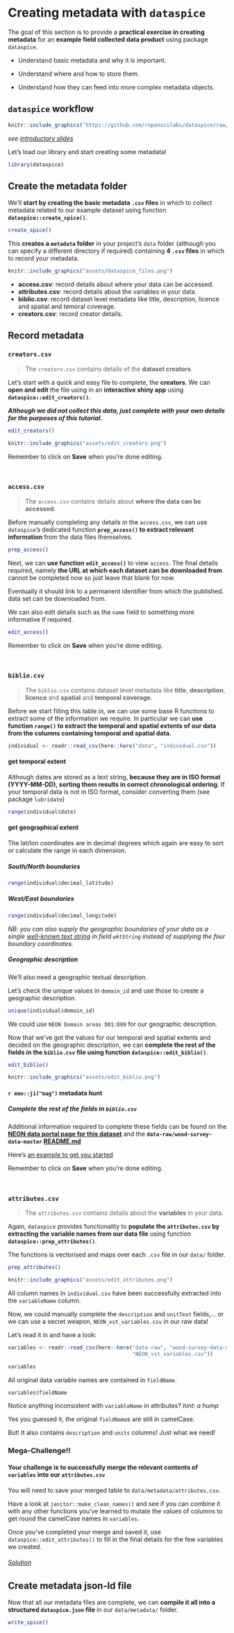 # Creating metadata with `dataspice` {#dataspice}


The goal of this section is to provide a **practical exercise in creating metadata** for an **example field collected data product** using package `dataspice`. 

- Understand basic metadata and why it is important.

- Understand where and how to store them.

- Understand how they can feed into more complex metadata objects.

## `dataspice` workflow


```r
knitr::include_graphics("https://github.com/ropenscilabs/dataspice/raw/master/man/figures/dataspice_workflow.png")
```


_see [introductory slides](#metadata)_


Let's load our library and start creating some metadata!

```r
library(dataspice)
```


## Create the metadata folder

We'll **start by creating the basic metadata `.csv` files** in which to collect metadata related to our example dataset using function **`dataspice::create_spice()`**.

```r
create_spice()
```

This **creates a `metadata` folder** in your project's `data` folder (although you can specify a different directory if required) containing **4 `.csv` files** in which to record your metadata.


```r
knitr::include_graphics("assets/dataspice_files.png")
```


- **access.csv**: record details about where your data can be accessed.
- **attributes.csv**: record details about the variables in your data.
- **biblio.csv**: record dataset level metadata like title, description, licence and spatial and temoral coverage.
- **creators.csv**: record creator details.

## Record metadata
### `creators.csv`

> The `creators.csv` contains details of the **dataset creators**.

Let's start with a quick and easy file to complete, the **creators**. We can **open and edit** the file using in an **interactive shiny app** using **`dataspice::edit_creators()`**. 

***Although we did not collect this data, just complete with your own details for the purposes of this tutorial.***


```r
edit_creators()
```


```r
knitr::include_graphics("assets/edit_creators.png")
```


Remember to click on **Save** when you're done editing.

<br>

### `access.csv`

> The `access.csv` contains details about **where the data can be accessed**.

Before manually completing any details in the `access.csv`,  we can use `dataspice`'s  dedicated function **`prep_access()` to extract relevant information** from the data files themselves.

```r
prep_access()
```

Next, we can **use function `edit_access()`** to view `access`.  The final details required, namely **the URL at which each dataset can be downloaded from** cannot be completed now so just leave that blank for now.

Eventually it should link to a permanent identifier from which the published. data set can be downloaded from.

We can also edit details such as the `name` field to something more informative if required.


```r
edit_access()
```
Remember to click on **Save** when you're done editing.

<br>

###  `biblio.csv`

> The `biblio.csv` contains dataset level metadata like **title**, **description**, **licence** and **spatial** and **temporal coverage**.

Before we start filling this table in, we can use some base R functions to extract some of the information we require. In particular we can **use function `range()` to extract the temporal and spatial extents of our data from the columns containing temporal and spatial data.**

```r
individual <- readr::read_csv(here::here("data", "individual.csv"))
```


#### get **temporal extent**

Although dates are stored as a text string, **because they are in ISO format (YYYY-MM-DD), sorting them results in correct chronological ordering**. If your temporal data is not in ISO format, consider converting them (see package `lubridate`)

```r
range(individual$date) 
```

#### get **geographical extent**

The lat/lon coordinates are in decimal degrees which again are easy to sort or calculate the range in each dimension. 

##### South/North boundaries

```r
range(individual$decimal_latitude)
```

##### West/East boundaries

```r
range(individual$decimal_longitude)
```

_NB: you can also supply the geographic boundaries of your data as a single [well-known text string](https://en.wikipedia.org/wiki/Well-known_text) in field `wktString` instead of supplying the four boundary coordinates._

##### Geographic description

We'll also need a geographic textual description.

Let's check the unique values in `domain_id` and use those to create a geographic description.

```r
unique(individual$domain_id)
```
 We could use `NEON Domain areas D01:D09` for our geographic description.


Now that we've got the values for our temporal and spatial extents and decided on the geographic description, we can **complete the rest of the fields in the `biblio.csv` file using function `dataspice::edit_biblio()`**. 

```r

edit_biblio()
```


```r
knitr::include_graphics("assets/edit_biblio.png")
```


<div class="alert alert-success">

#### `r emo::ji("mag")` metadata hunt

##### Complete the rest of the fields in `biblio.csv`

Additional information required to complete these fields can be found on the [**NEON data portal page for this dataset**](http://data.neonscience.org/data-product-view?dpCode=DP1.10098.001) and the **`data-raw/wood-survey-data-master` [README.md](data-raw/wood-survey-data-master/README.md)**

Here's [an example to get you started](data/metadata/biblio-half.csv)

</div>

Remember to click on **Save** when you're done editing.


<br>

### `attributes.csv`

> The `attributes.csv` contains details about the **variables** in your data.

Again, `dataspice` provides functionality to **populate the `attributes.csv` by extracting the variable names from our data file** using function **`dataspice::prep_attributes()`**.

The functions is vectorised and maps over each `.csv` file in our `data/` folder.


```r
prep_attributes()
```


```r
knitr::include_graphics("assets/edit_attributes.png")
```
All column names in `individual.csv` have been successfully extracted into the `variableName` column.

Now, we could manually complete the `description` and `unitText` fields,... or we can use a secret weapon, 
`NEON_vst_variables.csv` in our raw data!

Let's read it in and have a look:

```r
variables <- readr::read_csv(here::here("data-raw", "wood-survey-data-master", 
                                        "NEON_vst_variables.csv"))

variables
```


All original data variable names are contained in `fieldName`. 

```r
variables$fieldName
```

Notice anything inconsistent with `variableName` in attributes? _hint: a hump_

Yes you guessed it, the original `fieldName`s are still in camelCase. 

But! It also contains `description` and `units` columns! Just what we need!

<div class="alert alert-success">

### Mega-Challenge!!

#### Your challenge is to successfully merge the relevant contents of `variables` into our `attributes.csv` 

You will need to save your merged table to `data/metadata/attributes.csv`.

Have a look at `janitor::make_clean_names()` and see if you can combine it with any other functions you've learned to mutate the values of columns to get round the camelCase names in `variables`.

Once you've completed your merge and saved it, use `dataspice::edit_attributes()` to fill in the final details for the few variables we created.

###### [Solution](#csol-mega){#chlg-mega}

## Create metadata json-ld file

Now that all our metadata files are complete, we can **compile it all into a structured `dataspice.json` file** in our `data/metadata/` folder. 

```r
write_spice()
```

